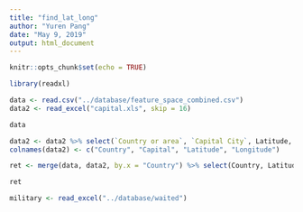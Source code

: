 ```yaml
---
title: "find_lat_long"
author: "Yuren Pang"
date: "May 9, 2019"
output: html_document
---
```


```r
knitr::opts_chunk$set(echo = TRUE)
```

```r
library(readxl)
```


```r
data <- read.csv("../database/feature_space_combined.csv")
data2 <- read_excel("capital.xls", skip = 16)
```


```r
data 
```


```r
data2 <- data2 %>% select(`Country or area`, `Capital City`, Latitude, Longitude)
colnames(data2) <- c("Country", "Capital", "Latitude", "Longitude")
```

```r
ret <- merge(data, data2, by.x = "Country") %>% select(Country, Latitude, Longitude, freedom_score, military_expenditure)
```
```r
ret
```

```r
military <- read_excel("../database/waited")
```

